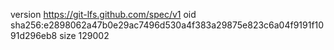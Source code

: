 version https://git-lfs.github.com/spec/v1
oid sha256:e2898062a47b0e29ac7496d530a4f383a29875e823c6a04f9191f1091d296eb8
size 129002
